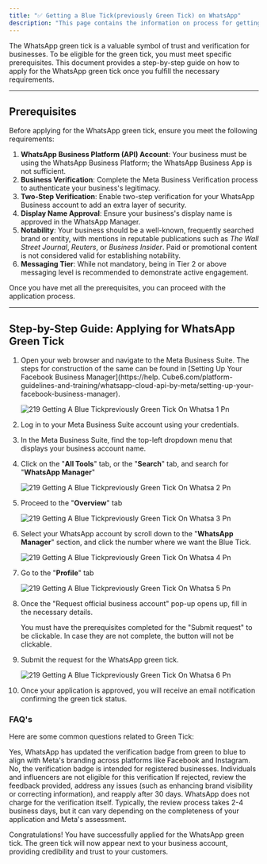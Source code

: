 ```yaml
---
title: "✅ Getting a Blue Tick(previously Green Tick) on WhatsApp"
description: "This page contains the information on process for getting green tick on WhatsApp business API account."
---
```


The WhatsApp green tick is a valuable symbol of trust and verification for businesses. To be eligible for the green tick, you must meet specific prerequisites. This document provides a step-by-step guide on how to apply for the WhatsApp green tick once you fulfill the necessary requirements.

---

## **Prerequisites**

Before applying for the WhatsApp green tick, ensure you meet the following requirements:

1. **WhatsApp Business Platform (API) Account**: Your business must be using the WhatsApp Business Platform; the WhatsApp Business App is not sufficient.​
2. **Business Verification**: Complete the Meta Business Verification process to authenticate your business's legitimacy.​
3. **Two-Step Verification**: Enable two-step verification for your WhatsApp Business account to add an extra layer of security.​
4. **Display Name Approval**: Ensure your business's display name is approved in the WhatsApp Manager.​
5. **Notability**: Your business should be a well-known, frequently searched brand or entity, with mentions in reputable publications such as _The Wall Street Journal_, _Reuters_, or _Business Insider_. Paid or promotional content is not considered valid for establishing notability.​
6. **Messaging Tier**: While not mandatory, being in Tier 2 or above messaging level is recommended to demonstrate active engagement.

Once you have met all the prerequisites, you can proceed with the application process.

---

## **Step-by-Step Guide: Applying for WhatsApp Green Tick**

 1. Open your web browser and navigate to the Meta Business Suite. The steps for construction of the same can be found in [Setting Up Your Facebook Business Manager](https://help. Cube6.com/platform-guidelines-and-training/whatsapp-cloud-api-by-meta/setting-up-your-facebook-business-manager).

    ![219 Getting A Blue Tickpreviously Green Tick On Whatsa 1 Pn](/images/platform-guidelines-training/getting-blue-tick/219.getting_a_blue_tickpreviously_green_tick_on_whatsa-1.png)
 2. Log in to your Meta Business Suite account using your credentials.
 3. In the Meta Business Suite, find the top-left dropdown menu that displays your business account name.
 4. Click on the "**All Tools**" tab, or the "**Search**" tab, and search for "**WhatsApp Manager**"

    ![219 Getting A Blue Tickpreviously Green Tick On Whatsa 2 Pn](/images/platform-guidelines-training/getting-blue-tick/219.getting_a_blue_tickpreviously_green_tick_on_whatsa-2.png)
 5. Proceed to the "**Overview**" tab

    ![219 Getting A Blue Tickpreviously Green Tick On Whatsa 3 Pn](/images/platform-guidelines-training/getting-blue-tick/219.getting_a_blue_tickpreviously_green_tick_on_whatsa-3.png)
 6. Select your WhatsApp account by scroll down to the "**WhatsApp Manager**" section, and click the number where we want the Blue Tick.

    ![219 Getting A Blue Tickpreviously Green Tick On Whatsa 4 Pn](/images/platform-guidelines-training/getting-blue-tick/219.getting_a_blue_tickpreviously_green_tick_on_whatsa-4.png)
 7. Go to the "**Profile**" tab

    ![219 Getting A Blue Tickpreviously Green Tick On Whatsa 5 Pn](/images/platform-guidelines-training/getting-blue-tick/219.getting_a_blue_tickpreviously_green_tick_on_whatsa-5.png)
 8. Once the "Request official business account" pop-up opens up, fill in the necessary details.

    <Note>
      You must have the prerequisites completed for the "Submit request" to be clickable. In case they are not complete, the button will not be clickable.
    </Note>
 9. Submit the request for the WhatsApp green tick.

    ![219 Getting A Blue Tickpreviously Green Tick On Whatsa 6 Pn](/images/platform-guidelines-training/getting-blue-tick/219.getting_a_blue_tickpreviously_green_tick_on_whatsa-6.png)
10. Once your application is approved, you will receive an email notification confirming the green tick status.

### **FAQ's**

Here are some common questions related to Green Tick:

<AccordionGroup>
  <Accordion title="Is the WhatsApp green tick now a blue tick?">
    Yes, WhatsApp has updated the verification badge from green to blue to align with Meta's branding across platforms like Facebook and Instagram.
  </Accordion>
  <Accordion title="Can individuals or influencers apply for verification badge">
    No, the verification badge is intended for registered businesses. Individuals and influencers are not eligible for this verification
  </Accordion>
  <Accordion title="What if my application is rejected?">
    If rejected, review the feedback provided, address any issues (such as enhancing brand visibility or correcting information), and reapply after 30 days.
  </Accordion>
  <Accordion title="Is there a fee for obtaining a verification badge?">
    WhatsApp does not charge for the verification itself.
  </Accordion>
  <Accordion title="How long does the verification process take?">
    Typically, the review process takes 2-4 business days, but it can vary depending on the completeness of your application and Meta's assessment.
  </Accordion>
</AccordionGroup>

Congratulations\! You have successfully applied for the WhatsApp green tick. The green tick will now appear next to your business account, providing credibility and trust to your customers.

 